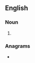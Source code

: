 ==English==

===Noun===
{{head|en|noun plural form}}

# {{plural of|autocrat|lang=en}}

===Anagrams===
* {{anagrams|en|a=aacorsttu|actuators}}